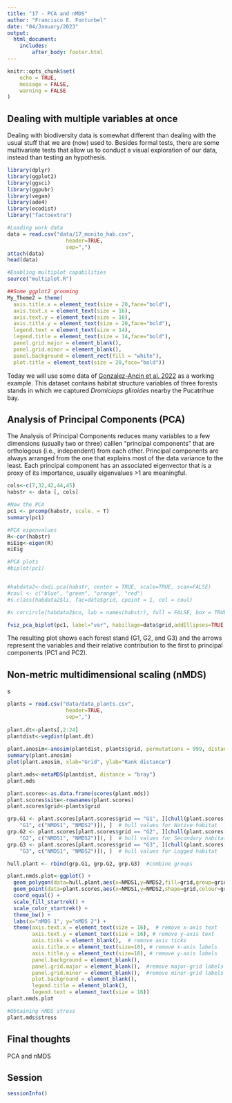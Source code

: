 ```yaml
---
title: "17 - PCA and nMDS"
author: "Francisco E. Fonturbel"
date: "04/January/2023"
output: 
  html_document:
    includes:
        after_body: footer.html
---
```


```r
knitr::opts_chunk$set(
	echo = TRUE,
	message = FALSE,
	warning = FALSE
)
```

## Dealing with multiple variables at once

Dealing with biodiversity data is somewhat different than dealing with the usual stuff that we are (now) used to. Besides formal tests, there are some multivariate tests that allow us to conduct a visual exploration of our data, instead than testing an hypothesis.


```r
library(dplyr)
library(ggplot2)
library(ggsci)
library(ggpubr)
library(vegan)
library(ade4)
library(ecodist)
library("factoextra")

#Loading work data
data = read.csv("data/17_monito_hab.csv",
                   header=TRUE,
                   sep=",")
attach(data)
head(data)
```

```r
#Enabling multiplot capabilities
source("multiplot.R")

##Some ggplot2 grooming
My_Theme2 = theme(
  axis.title.x = element_text(size = 20,face="bold"),
  axis.text.x = element_text(size = 16),
  axis.text.y = element_text(size = 16),
  axis.title.y = element_text(size = 20,face="bold"),
  legend.text = element_text(size = 14),
  legend.title = element_text(size = 14,face="bold"),
  panel.grid.major = element_blank(),
  panel.grid.minor = element_blank(),
  panel.background = element_rect(fill = "white"),
  plot.title = element_text(size = 20,face="bold"))
```

Today we will use some data of [Gonzalez-Ancin et al. 2022](https://www.cambridge.org/core/journals/oryx/article/intermediate-levels-of-wood-extraction-may-facilitate-coexistence-of-an-endemic-arboreal-marsupial-and-indigenous-communities/7E08676B30B1C4392BF34522D495EDB2) as a working example. This dataset contains habitat structure variables of three forests stands in which we captured _Dromiciops gliroides_ nearby the Pucatrihue bay.

## Analysis of Principal Components (PCA)

The Analysis of Principal Components reduces many variables to a few dimensions (usually two or three) calllen "principal components" that are orthologous (i.e., independent) from each other. Principal components are always arranged from the one that explains most of the data variance to the least. Each principal component has an associated eigenvector that is a proxy of its importance, usually eigenvalues >1 are meaningful.

```r
cols<-c(7,32,42,44,45)
habstr <- data [, cols]

#Now the PCA
pc1 <- prcomp(habstr, scale. = T)
summary(pc1)

#PCA eigenvalues
R<-cor(habstr)
miEig<-eigen(R)
miEig

#PCA plots
#biplot(pc1)


#habdata2<-dudi.pca(habstr, center = TRUE, scale=TRUE, scan=FALSE)
#coul <- c("blue", "green", "orange", "red")
#s.class(habdata2$li, fac=data$grid, cpoint = 1, col = coul)

#s.corcircle(habdata2$co, lab = names(habstr), full = FALSE, box = TRUE)

fviz_pca_biplot(pc1, label="var", habillage=data$grid,addEllipses=TRUE, ellipse.level=0.95)
```

The resulting plot shows each forest stand (G1, G2, and G3) and the arrows represent the variables and their relative contribution to the first to principal components (PC1 and PC2).

## Non-metric multidimensional scaling (nMDS)

s


```r
plants = read.csv("data/data_plants.csv",
                   header=TRUE,
                   sep=",")
  
plant.dt<-plants[,2:24]
plantdist<-vegdist(plant.dt)
  
plant.anosim<-anosim(plantdist, plants$grid, permutations = 999, distance = "bray")
summary(plant.anosim)
plot(plant.anosim, xlab="Grid", ylab="Rank distance")

plant.mds<-metaMDS(plantdist, distance = "bray")
plant.mds

plant.scores<-as.data.frame(scores(plant.mds))
plant.scores$site<-rownames(plant.scores)
plant.scores$grid<-plants$grid

grp.G1 <- plant.scores[plant.scores$grid == "G1", ][chull(plant.scores[plant.scores$grid == 
    "G1", c("NMDS1", "NMDS2")]), ]  # hull values for Native habitat
grp.G2 <- plant.scores[plant.scores$grid == "G2", ][chull(plant.scores[plant.scores$grid == 
    "G2", c("NMDS1", "NMDS2")]), ]  # hull values for Secondary habitat
grp.G3 <- plant.scores[plant.scores$grid == "G3", ][chull(plant.scores[plant.scores$grid == 
    "G3", c("NMDS1", "NMDS2")]), ]  # hull values for Logged habitat

hull.plant <- rbind(grp.G1, grp.G2, grp.G3)  #combine groups

plant.nmds.plot<-ggplot() + 
  geom_polygon(data=hull.plant,aes(x=NMDS1,y=NMDS2,fill=grid,group=grid),alpha=0.30) + # add the convex hulls
  geom_point(data=plant.scores,aes(x=NMDS1,y=NMDS2,shape=grid,colour=grid),size=4) + # add the point markers
  coord_equal() +
  scale_fill_startrek() +
  scale_color_startrek() +
  theme_bw() + 
  labs(x="nMDS 1", y="nMDS 2") +
  theme(axis.text.x = element_text(size = 16),  # remove x-axis text
        axis.text.y = element_text(size = 16), # remove y-axis text
        axis.ticks = element_blank(),  # remove axis ticks
        axis.title.x = element_text(size=18), # remove x-axis labels
        axis.title.y = element_text(size=18), # remove y-axis labels
        panel.background = element_blank(), 
        panel.grid.major = element_blank(),  #remove major-grid labels
        panel.grid.minor = element_blank(),  #remove minor-grid labels
        plot.background = element_blank(),
        legend.title = element_blank(),
        legend.text = element_text(size = 16))
plant.nmds.plot

#Obtaining nMDS stress
plant.mds$stress
```

## Final thoughts

PCA and nMDS


## Session

```r
sessionInfo()
```